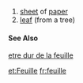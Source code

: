 {{frnoun}}
# [[sheet]] of [[paper]]
# [[leaf]] (from a tree)
====See Also====
[[etre dur de la feuille]]

[[et:Feuille]]
[[fr:feuille]]